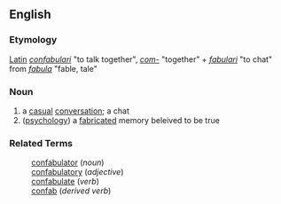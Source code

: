 == English ==
=== Etymology ===
[[Latin]] ''[[confabulari]]'' "to talk together", ''[[com-]]'' "together" + ''[[fabulari]]'' "to chat" from ''[[fabula]]'' "fable, tale"

=== Noun ===
# a [[casual]] [[conversation]]; a chat
# ([[psychology]]) a [[fabricated]] memory beleived to be true

=== Related Terms ===
:[[confabulator]] (''noun'')
:[[confabulatory]] (''adjective'')
:[[confabulate]] (''verb'')
:[[confab]] (''derived verb'')